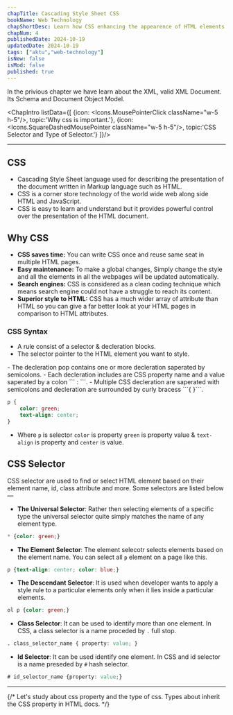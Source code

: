 ```yaml
---
chapTitle: Cascading Style Sheet CSS
bookName: Web Technology
chapShortDesc: Learn how CSS enhancing the appearence of HTML elements by defining their visual persentaion.
chapNum: 4
publishedDate: 2024-10-19
updatedDate: 2024-10-19
tags: ["aktu","web-technology"]
isNew: false
isMod: false
published: true
---
```


In the privious chapter we have learn about the XML, valid XML Document. Its Schema and Document Object Model.

<ChapIntro listData={[
  {icon: <Icons.MousePointerClick  className="w-5 h-5"/>, topic:'Why css is important.'},
  {icon: <Icons.SquareDashedMousePointer className="w-5 h-5"/>, topic:'CSS Selector and Type of Selector.'}
]}/>

---
## CSS
- Cascading Style Sheet language used for describing the presentation of the document written in Markup language such as HTML.
- CSS is a corner store technology of the world wide web along side HTML and JavaScript.
- CSS is easy to learn and understand but it provides powerful control over the presentation of the HTML document.

## Why CSS
- **CSS saves time:** You can write CSS once and reuse same seat in multiple HTML pages.
- **Easy maintenance:** To make a global changes, Simply change the style and all the elements in all the webpages will be updated automatically.
- **Search engines:** CSS is considered as a clean coding technique which means search engine could not have a struggle to reach its content.
- **Superior style to HTML:** CSS has a much wider array of attribute than HTML so you can give a far better look at your HTML pages in comparison to HTML attributes.

### CSS Syntax
- A rule consist of a selector & decleration blocks.
- The selector pointer to the HTML element you want to style.

<FigureMdx lightUrl="wt-css-syntax" desc="CSS Syntax diagram"/>
- The decleration pop contains one or more decleration saperated by semicolons.
- Each decleration includes are CSS property name and a value saperated by a colon ``` : ```.
- Multiple CSS decleration are saperated with semicolons and decleration are surrounded by curly bracess ```{ }```.

```css title="example.css"
p {
    color: green;
    text-align: center;
}
```
- Where ```p``` is selector ```color``` is property ```green``` is property value & ```text-align``` is property and ```center``` is value.

## CSS Selector
CSS selector are used to find or select HTML element based on their element name, id, class attribute and more. Some selectors are listed below &mdash;
- **The Universal Selector**: Rather then selecting elements of a specific type the universal selector quite simply matches the name of any element type.

```css
* {color: green;}
```

- **The Element Selector**: The element selecotr selects elements based on the element name. You can select all ```p``` element on a page like this.
```css
p {text-align: center; color: blue;}
```

- **The Descendant Selector**: It is used when developer wants to apply a style rule to a particular elements only when it lies inside a particular elements.
```css
ol p {color: green;}
```

- **Class Selector**: It can be used to identify more than one element. In CSS, a class selector is a name proceded by ```.``` full stop.
```css
. class_selector_name { property: value; }
```

- **Id Selector**: It can be used identify one element. In CSS and id selector is a name preseded by ```#``` hash selector.
```css
# id_selector_name {property: value;}
```

---
{/* 
<NextUp nextChap="8" nextChapName="CSS Property" nextChapLink="/web-technology/css-property"> Let's study about css property and the type of css. Types about inherit the CSS property in HTML docs.</NextUp> */}

